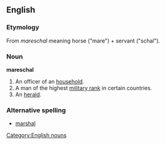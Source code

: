 ==English==
===Etymology===
From {{OF.}} ''mareschal'' meaning horse ("mare") + servant ("schal").

===Noun===
[[Category:English nouns]]
'''mareschal'''
# An officer of an [[household]].
# A man of the highest [[military rank]] in certain countries.
# An [[herald]].

===Alternative spelling===
* [[marshal]]
